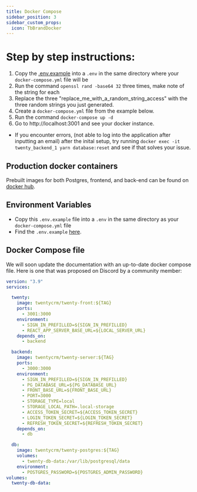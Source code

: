 ```yaml
---
title: Docker Compose
sidebar_position: 3
sidebar_custom_props:
  icon: TbBrandDocker
---
```

# Step by step instructions:

1) Copy the [.env.example](https://github.com/twentyhq/twenty/blob/main/packages/twenty-server/.env.example) into a `.env` in the same directory where your `docker-compose.yml` file will be
2) Run the command `openssl rand -base64 32` three times, make note of the string for each
3) Replace the three "replace_me_with_a_random_string_access" with the three random strings you just generated.
4) Create a `docker-compose.yml` file from the example below.
5) Run the command `docker-compose up -d`
6) Go to http://localhost:3001 and see your docker instance.

- If you encounter errors, (not able to log into the application after inputting an email) after the inital setup, try running `docker exec -it twenty_backend_1 yarn database:reset` and see if that solves your issue. 
## Production docker containers

Prebuilt images for both Postgres, frontend, and back-end can be found on [docker hub](https://hub.docker.com/r/twentycrm/).

## Environment Variables

- Copy this `.env.example` file into a `.env` in the same directory as your `docker-compose.yml` file
- Find the `.env.example` [here](https://github.com/twentyhq/twenty/blob/main/packages/twenty-server/.env.example).

## Docker Compose file

We will soon update the documentation with an up-to-date docker compose file.
Here is one that was proposed on Discord by a community member:


```yaml
version: "3.9"
services:

  twenty:
    image: twentycrm/twenty-front:${TAG}
    ports:
      - 3001:3000
    environment:
      - SIGN_IN_PREFILLED=${SIGN_IN_PREFILLED}
      - REACT_APP_SERVER_BASE_URL=${LOCAL_SERVER_URL}
    depends_on:
      - backend

  backend:
    image: twentycrm/twenty-server:${TAG}
    ports:
      - 3000:3000
    environment:
      - SIGN_IN_PREFILLED=${SIGN_IN_PREFILLED}
      - PG_DATABASE_URL=${PG_DATABASE_URL}
      - FRONT_BASE_URL=${FRONT_BASE_URL}
      - PORT=3000
      - STORAGE_TYPE=local
      - STORAGE_LOCAL_PATH=.local-storage
      - ACCESS_TOKEN_SECRET=${ACCESS_TOKEN_SECRET}
      - LOGIN_TOKEN_SECRET=${LOGIN_TOKEN_SECRET}
      - REFRESH_TOKEN_SECRET=${REFRESH_TOKEN_SECRET}
    depends_on:
      - db

  db:
    image: twentycrm/twenty-postgres:${TAG}
    volumes:
      - twenty-db-data:/var/lib/postgresql/data
    environment:
      - POSTGRES_PASSWORD=${POSTGRES_ADMIN_PASSWORD}
volumes:
  twenty-db-data:
```
